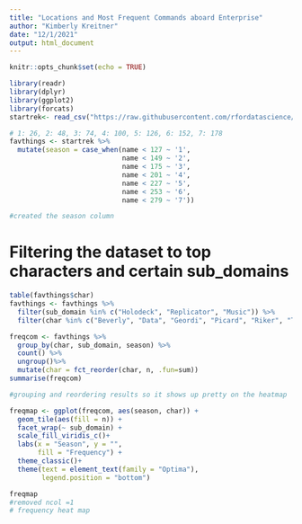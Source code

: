 ```yaml
---
title: "Locations and Most Frequent Commands aboard Enterprise"
author: "Kimberly Kreitner"
date: "12/1/2021"
output: html_document
---
```


```r
knitr::opts_chunk$set(echo = TRUE)
```

```r
library(readr)
library(dplyr)
library(ggplot2)
library(forcats)
startrek<- read_csv("https://raw.githubusercontent.com/rfordatascience/tidytuesday/master/data/2021/2021-08-17/computer.csv")

```


``` r
# 1: 26, 2: 48, 3: 74, 4: 100, 5: 126, 6: 152, 7: 178
favthings <- startrek %>%
  mutate(season = case_when(name < 127 ~ '1',
                            name < 149 ~ '2', 
                            name < 175 ~ '3',
                            name < 201 ~ '4',
                            name < 227 ~ '5',
                            name < 253 ~ '6',
                            name < 279 ~ '7'))

#created the season column  
```

# Filtering the dataset to top characters and certain sub_domains
``` r
table(favthings$char)
favthings <- favthings %>%
  filter(sub_domain %in% c("Holodeck", "Replicator", "Music")) %>%
  filter(char %in% c("Beverly", "Data", "Geordi", "Picard", "Riker", "Troi", "Worf"))

```


``` r
freqcom <- favthings %>%
  group_by(char, sub_domain, season) %>%
  count() %>%
  ungroup()%>%
  mutate(char = fct_reorder(char, n, .fun=sum))
summarise(freqcom)

#grouping and reordering results so it shows up pretty on the heatmap
```

``` r
freqmap <- ggplot(freqcom, aes(season, char)) +
  geom_tile(aes(fill = n)) +
  facet_wrap(~ sub_domain) +
  scale_fill_viridis_c()+
  labs(x = "Season", y = "", 
       fill = "Frequency") + 
  theme_classic()+
  theme(text = element_text(family = "Optima"),
        legend.position = "bottom")

freqmap
#removed ncol =1 
# frequency heat map
```
